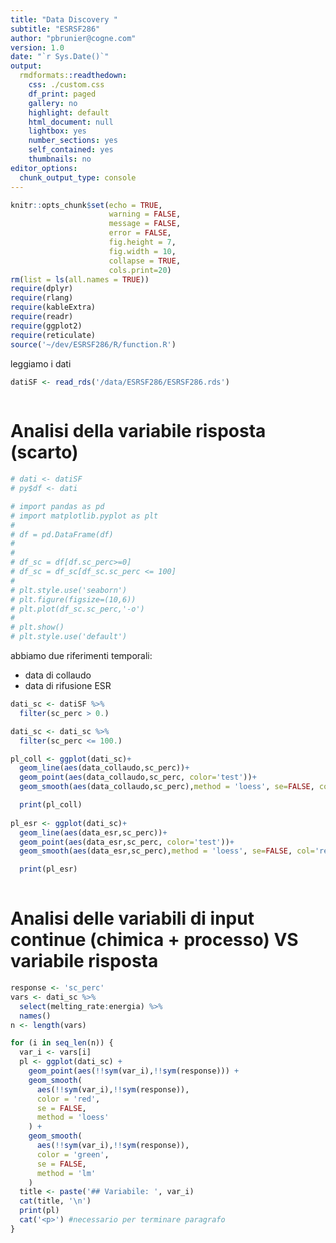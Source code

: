 ```yaml
---
title: "Data Discovery "
subtitle: "ESRSF286"
author: "pbrunier@cogne.com"
version: 1.0 
date: "`r Sys.Date()`"
output:
  rmdformats::readthedown:
    css: ./custom.css
    df_print: paged
    gallery: no
    highlight: default
    html_document: null
    lightbox: yes
    number_sections: yes
    self_contained: yes
    thumbnails: no
editor_options:
  chunk_output_type: console
---
```


```r
knitr::opts_chunk$set(echo = TRUE,
                      warning = FALSE,
                      message = FALSE,
                      error = FALSE,
                      fig.height = 7,
                      fig.width = 10,
                      collapse = TRUE,
                      cols.print=20)
rm(list = ls(all.names = TRUE))
require(dplyr)
require(rlang)
require(kableExtra)
require(readr)
require(ggplot2)
require(reticulate)
source('~/dev/ESRSF286/R/function.R')
```

leggiamo i dati 


```r
datiSF <- read_rds('/data/ESRSF286/ESRSF286.rds')
                       
```
# Analisi della variabile risposta (scarto)

```r

# dati <- datiSF
# py$df <- dati

```



```python
# import pandas as pd
# import matplotlib.pyplot as plt
# 
# df = pd.DataFrame(df)
# 
# 
# df_sc = df[df.sc_perc>=0]
# df_sc = df_sc[df_sc.sc_perc <= 100]
# 
# plt.style.use('seaborn')
# plt.figure(figsize=(10,6))
# plt.plot(df_sc.sc_perc,'-o')
# 
# plt.show()
# plt.style.use('default')


```

abbiamo due riferimenti temporali:

+ data di collaudo
+ data di rifusione ESR

```r

dati_sc <- datiSF %>%
  filter(sc_perc > 0.)

dati_sc <- dati_sc %>%
  filter(sc_perc <= 100.)

pl_coll <- ggplot(dati_sc)+
  geom_line(aes(data_collaudo,sc_perc))+
  geom_point(aes(data_collaudo,sc_perc, color='test'))+
  geom_smooth(aes(data_collaudo,sc_perc),method = 'loess', se=FALSE, col='red')

  print(pl_coll)
  
pl_esr <- ggplot(dati_sc)+
  geom_line(aes(data_esr,sc_perc))+
  geom_point(aes(data_esr,sc_perc, color='test'))+
  geom_smooth(aes(data_esr,sc_perc),method = 'loess', se=FALSE, col='red')

  print(pl_esr)
                       
```

# Analisi delle variabili di input continue (chimica + processo) VS variabile risposta



```r
response <- 'sc_perc'
vars <- dati_sc %>% 
  select(melting_rate:energia) %>%
  names()
n <- length(vars)

for (i in seq_len(n)) {
  var_i <- vars[i]
  pl <- ggplot(dati_sc) +
    geom_point(aes(!!sym(var_i),!!sym(response))) +
    geom_smooth(
      aes(!!sym(var_i),!!sym(response)),
      color = 'red',
      se = FALSE,
      method = 'loess'
    ) +
    geom_smooth(
      aes(!!sym(var_i),!!sym(response)),
      color = 'green',
      se = FALSE,
      method = 'lm'
    )
  title <- paste('## Variabile: ', var_i)
  cat(title, '\n')
  print(pl)
  cat('<p>') #necessario per terminare paragrafo
}
```


